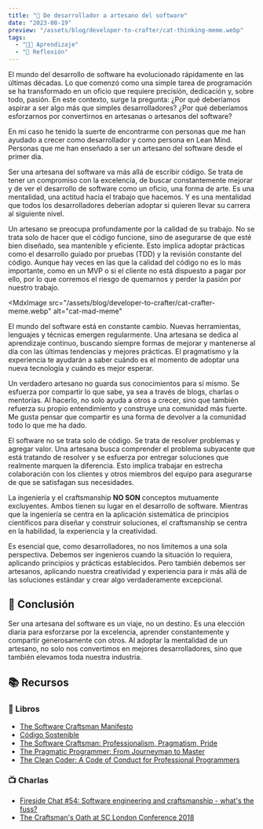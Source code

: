 ```yaml
---
title: "📖 De desarrollador a artesano del software"
date: "2023-08-19"
preview: "/assets/blog/developer-to-crafter/cat-thinking-meme.webp"
tags:
  - "👨‍💻 Aprendizaje"
  - "🧠 Reflexión"
---
```


El mundo del desarrollo de software ha evolucionado rápidamente en las últimas
décadas. Lo que comenzó como una simple tarea de programación se ha transformado
en un oficio que requiere precisión, dedicación y, sobre todo, pasión. En este
contexto, surge la pregunta: ¿Por qué deberíamos aspirar a ser algo más que
simples desarrolladores? ¿Por qué deberíamos esforzarnos por convertirnos en
artesanas o artesanos del software?

En mi caso he tenido la suerte de encontrarme con personas que me han ayudado a
crecer como desarrollador y como persona en Lean Mind. Personas que me han
enseñado a ser un artesano del software desde el primer día.

Ser una artesana del software va más allá de escribir código. Se trata de tener
un compromiso con la excelencia, de buscar constantemente mejorar y de ver el
desarrollo de software como un oficio, una forma de arte. Es una mentalidad, una
actitud hacia el trabajo que hacemos. Y es una mentalidad que todos los
desarrolladores deberían adoptar si quieren llevar su carrera al siguiente
nivel.

Un artesano se preocupa profundamente por la calidad de su trabajo. No se trata
solo de hacer que el código funcione, sino de asegurarse de que esté bien
diseñado, sea mantenible y eficiente. Esto implica adoptar prácticas como el
desarrollo guiado por pruebas (TDD) y la revisión constante del código. Aunque
hay veces en las que la calidad del código no es lo más importante, como en un
MVP o si el cliente no está dispuesto a pagar por ello, por lo que corremos el
riesgo de quemarnos y perder la pasión por nuestro trabajo.

<MdxImage
  src="/assets/blog/developer-to-crafter/cat-crafter-meme.webp"
  alt="cat-mad-meme"
></MdxImage>

El mundo del software está en constante cambio. Nuevas herramientas, lenguajes y
técnicas emergen regularmente. Una artesana se dedica al aprendizaje continuo,
buscando siempre formas de mejorar y mantenerse al día con las últimas
tendencias y mejores prácticas. El pragmatismo y la experiencia te ayudarán a
saber cuándo es el momento de adoptar una nueva tecnología y cuándo es mejor
esperar.

Un verdadero artesano no guarda sus conocimientos para sí mismo. Se esfuerza por
compartir lo que sabe, ya sea a través de blogs, charlas o mentorías. Al
hacerlo, no solo ayuda a otros a crecer, sino que también refuerza su propio
entendimiento y construye una comunidad más fuerte. Me gusta pensar que
compartir es una forma de devolver a la comunidad todo lo que me ha dado.

El software no se trata solo de código. Se trata de resolver problemas y agregar
valor. Una artesana busca comprender el problema subyacente que está tratando de
resolver y se esfuerza por entregar soluciones que realmente marquen la
diferencia. Esto implica trabajar en estrecha colaboración con los clientes y
otros miembros del equipo para asegurarse de que se satisfagan sus necesidades.

La ingeniería y el craftsmanship **NO SON** conceptos mutuamente excluyentes.
Ambos tienen su lugar en el desarrollo de software. Mientras que la ingeniería
se centra en la aplicación sistemática de principios científicos para diseñar y
construir soluciones, el craftsmanship se centra en la habilidad, la experiencia
y la creatividad.

Es esencial que, como desarrolladores, no nos limitemos a una sola perspectiva.
Debemos ser ingenieros cuando la situación lo requiera, aplicando principios y
prácticas establecidos. Pero también debemos ser artesanos, aplicando nuestra
creatividad y experiencia para ir más allá de las soluciones estándar y crear
algo verdaderamente excepcional.

## 🔖 Conclusión

Ser una artesana del software es un viaje, no un destino. Es una elección diaria
para esforzarse por la excelencia, aprender constantemente y compartir
generosamente con otros. Al adoptar la mentalidad de un artesano, no solo nos
convertimos en mejores desarrolladores, sino que también elevamos toda nuestra
industria.

## 📚 Recursos

### 📖 Libros

- [The Software Craftsman Manifesto](http://manifesto.softwarecraftsmanship.org/)
- [Código Sostenible](https://savvily.es/libros/codigo-sostenible/)
- [The Software Craftsman: Professionalism, Pragmatism, Pride](https://www.amazon.es/Software-Craftsman-Professionalism-Pragmatism-Robert/dp/0134052501)
- [The Pragmatic Programmer: From Journeyman to Master](https://www.goodreads.com/book/show/4099.The_Pragmatic_Programmer)
- [The Clean Coder: A Code of Conduct for Professional Programmers](https://www.goodreads.com/book/show/10284614-the-clean-coder)

### 📺 Charlas

- [Fireside Chat #54: Software engineering and craftsmanship - what's the fuss?](https://www.youtube.com/watch?v=MJ41CzigPFk)
- [The Craftsman's Oath at SC London Conference 2018](https://www.youtube.com/watch?v=17vTLSkXTOo)
